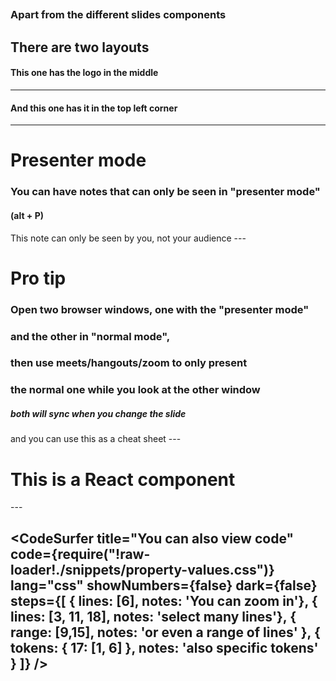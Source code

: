 



<WSlideMain
  subtitle="Welcome, this is the main slide component of the"
  title="Wizeline MDX-deck Template"
/>
---
<WSlide2
  title="This component"
  title2="can be used as a..."
  content1="Table of contents:"
  content2="You'll see different slides"
  content3="layouts"
  content4="and even code"
/>
---
<WSlide3
  title="This could be an important title"
/>
---
<WSlide4
  title="This was"
  title2="created by"
  content1="Eder Díaz"
  content2="October 6, 2018"
/>
---
<WSlide5
  title="But you can"
  title2="contribute to it"
  content1="Send a PR to this repo"
  content2="or ask me for changes"
/>
---

### Apart from the different slides components
## There are two layouts

#### This one has the logo in the middle

---

#### And this one has it in the top left corner

---

# Presenter mode
### You can have notes that can only be seen in "presenter mode"
#### (alt + P)
<Notes>
This note can only be seen by you, not your audience
</Notes>
---

# Pro tip
### Open two browser windows, one with the "presenter mode"
### and the other in "normal mode",
### then use meets/hangouts/zoom to only present
### the normal one while you look at the other window
##### both will sync when you change the slide
<Notes>
and you can use this as a cheat sheet
</Notes>
---

# This is a React component

<Counter/>
---

<CodeSurfer
  title="You can also view code"
  code={require("!raw-loader!./snippets/property-values.css")}
  lang="css"
  showNumbers={false}
  dark={false}
  steps={[
    { lines: [6], notes: 'You can zoom in'},
    { lines: [3, 11, 18], notes: 'select many lines'},
    { range: [9,15], notes: 'or even a range of lines' },
    { tokens: { 17: [1, 6] }, notes: 'also specific tokens' }
  ]}
/>
---
<WSlideThankyou/>
